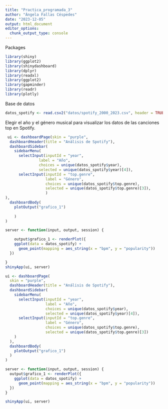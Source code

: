 ```yaml
---
title: "Practica_programada_3"
author: "Ángela Fallas Céspedes"
date: "2023-12-05"
output: html_document
editor_options: 
  chunk_output_type: console
---
```


Packages
```r
library(shiny)
library(ggplot2)
library(shinydashboard)
library(dplyr)
library(readxl)
library(ggplot2)
library(gapminder)
library(readr)
library(plotly)
```

Base de datos
```r
datos_spotify <- read.csv2("datos/spotify_2000_2023.csv", header = TRUE)
```

Elegir el año y el género musical para visualizar los datos de las canciones top en Spotify.

```r
 ui <- dashboardPage(skin = "purple",
  dashboardHeader(title = "Análisis de Spotify"),
  dashboardSidebar(
    sidebarMenu(
      selectInput(inputId = "year",
               label = "Año",
               choices = unique(datos_spotify$year),
               selected = unique(datos_spotify$year)[4]),
      selectInput(inputId = "top.genre",
                  label = "Género",
                  choices = unique(datos_spotify$top.genre),
                  selected = unique(datos_spotify$top.genre)[3]),      
                  )
),
  dashboardBody(
    plotOutput("grafico_1")
      
    )
)

server <- function(input, output, session) {

    output$grafico_1 <- renderPlot({
    ggplot(data = datos_spotify) +
      geom_point(mapping = aes_string(x = "bpm", y = "popularity"))
  })

}
shinyApp(ui, server)

```



```r
ui <- dashboardPage(
  skin = "purple",
  dashboardHeader(title = "Análisis de Spotify"),
  dashboardSidebar(
    sidebarMenu(
      selectInput(inputId = "year",
                  label = "Año",
                  choices = unique(datos_spotify$year),
                  selected = unique(datos_spotify$year)[4]),
      selectInput(inputId = "top.genre",
                  label = "Género",
                  choices = unique(datos_spotify$top.genre),
                  selected = unique(datos_spotify$top.genre)[3])
    )
  ),
  dashboardBody(
    plotOutput("grafico_1")
  )
)

server <- function(input, output, session) {
  output$grafico_1 <- renderPlot({
    ggplot(data = datos_spotify) +
      geom_point(mapping = aes_string(x = "bpm", y = "popularity"))
  })
}

shinyApp(ui, server)


```


```r

```

```r

```

